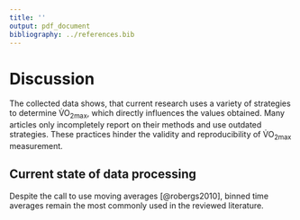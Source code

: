 ```yaml
---
title: ''
output: pdf_document
bibliography: ../references.bib
---
```


# Discussion

The collected data shows, that current research uses a variety of strategies to determine V̇O~2max~, which directly influences the values obtained. Many articles only incompletely report on their methods and use outdated strategies. These practices hinder the validity and reproducibility of V̇O~2max~ measurement.

## Current state of data processing

Despite the call to use moving averages [@robergs2010], binned time averages remain the most commonly used in the reviewed literature.
<!-- compare with midgley? differences? why? highlight systematic aspect? -->
<!-- ...different journals, not self-assessed -->
<!-- explain why binned leads to lower vo2max - see fig 1 -->
<!-- Why do researchers use binned? Not aware of problems? -->
<!-- binned common for mixing (but not necessary!). Removes major advantages of bbb -->
<!-- not reporting at all - compare number -->

<!-- length of calculation interval: very important (example), but often differing -->
<!-- may be due to opposing recommendations -->
<!-- rational for both short and long, reporting even more important -->

<!-- project allows to compare data among strategies -->
<!-- but: very individual (and most research only on group mean) -->
<!-- : for comparison of processing strategies in individuals simply reporting is not enough -->

<!-- recommendation for choosing a strategy: digital filter! -->
<!-- but zero phase (not as robergs) -->
<!-- practical issue: requires advanced software -->

<!-- guidelines for reporting: report! -->
<!-- checklist -->

<!-- even better: share data and code (reporducible analysis) -->
<!-- data is easy to anonymize -->
<!-- tools have been recently developed (whippr, spiro) -->
